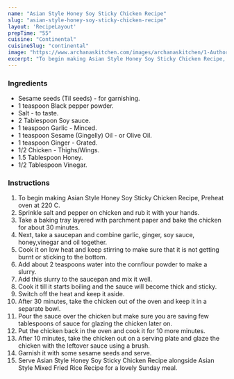 ---
name: "Asian Style Honey Soy Sticky Chicken Recipe"
slug: "asian-style-honey-soy-sticky-chicken-recipe"
layout: 'RecipeLayout'
prepTime: "55"
cuisine: "Continental"
cuisineSlug: "continental"
image: "https://www.archanaskitchen.com/images/archanaskitchen/1-Author/garimasgautam-gmail.com/honey_soy_sticky_chicken_recipe1.jpg"
excerpt: "To begin making Asian Style Honey Soy Sticky Chicken Recipe, Preheat oven at 220 C"
---

### Ingredients

- Sesame seeds (Til seeds) - for garnishing.
- 1 teaspoon Black pepper powder.
- Salt - to taste.
- 2 Tablespoon Soy sauce.
- 1 teaspoon Garlic - Minced.
- 1 teaspoon Sesame (Gingelly) Oil - or Olive Oil.
- 1 teaspoon Ginger - Grated.
- 1/2 Chicken - Thighs/Wings.
- 1.5 Tablespoon Honey.
- 1/2 Tablespoon Vinegar.

### Instructions

1. To begin making Asian Style Honey Soy Sticky Chicken Recipe, Preheat oven at 220 C.
1. Sprinkle salt and pepper on chicken and rub it with your hands.
1. Take a baking tray layered with parchment paper and bake the chicken for about 30 minutes.
1. Next, take a saucepan and combine garlic, ginger, soy sauce,  honey,vinegar and oil together.
1. Cook it on low heat and keep stirring to make sure that it is not getting burnt or sticking to the bottom.
1. Add about 2 teaspoons water into the cornflour powder to make a slurry.
1. Add this slurry to the saucepan and mix it well.
1. Cook it till it starts boiling and the sauce will become thick and sticky.
1. Switch off the heat and keep it aside.
1. After 30 minutes, take the chicken out of the oven and keep it in a separate bowl.
1. Pour the sauce over the chicken but make sure you are saving few tablespoons of sauce for glazing the chicken later on.
1. Put the chicken back in the oven and cook it for 10 more minutes.
1. After 10 minutes, take the chicken out on a serving plate and glaze the chicken with the leftover sauce using a brush.
1. Garnish it with some sesame seeds and serve.
1. Serve Asian Style Honey Soy Sticky Chicken Recipe alongside Asian Style Mixed Fried Rice Recipe for a lovely Sunday meal.
